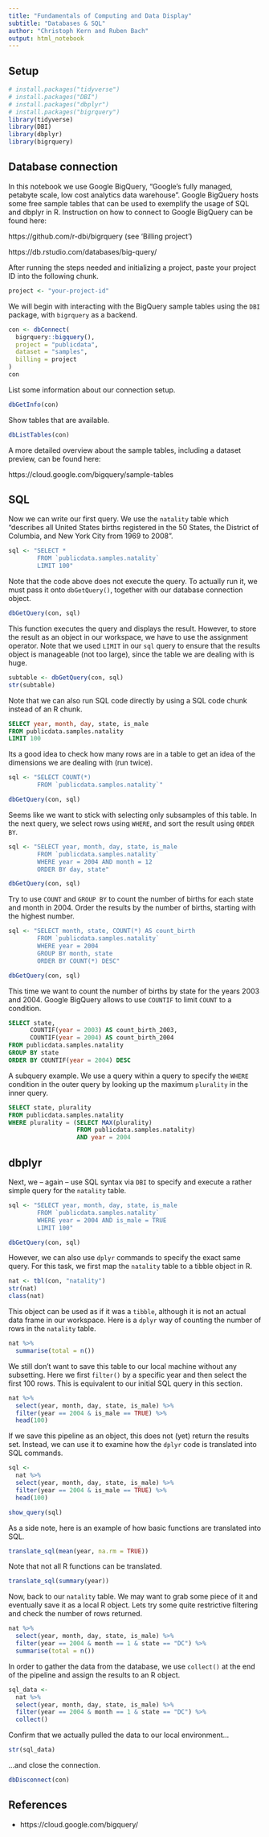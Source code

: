```yaml
---
title: "Fundamentals of Computing and Data Display"
subtitle: "Databases & SQL"
author: "Christoph Kern and Ruben Bach"
output: html_notebook
---
```


## Setup

```r
# install.packages("tidyverse")
# install.packages("DBI")
# install.packages("dbplyr")
# install.packages("bigrquery")
library(tidyverse)
library(DBI)
library(dbplyr)
library(bigrquery)
```

## Database connection

In this notebook we use Google BigQuery, "Google's fully managed, petabyte scale, low cost analytics data warehouse". Google BigQuery hosts some free sample tables that can be used to exemplify the usage of SQL and dbplyr in R. Instruction on how to connect to Google BigQuery can be found here:

https://github.com/r-dbi/bigrquery (see 'Billing project')

https://db.rstudio.com/databases/big-query/

After running the steps needed and initializing a project, paste your project ID into the following chunk.

```r
project <- "your-project-id"
```

We will begin with interacting with the BigQuery sample tables using the `DBI` package, with `bigrquery` as a backend. 

```r
con <- dbConnect(
  bigrquery::bigquery(),
  project = "publicdata",
  dataset = "samples",
  billing = project
)
con 
```

List some information about our connection setup.

```r
dbGetInfo(con)
```

Show tables that are available.

```r
dbListTables(con)
```

A more detailed overview about the sample tables, including a dataset preview, can be found here:

https://cloud.google.com/bigquery/sample-tables

## SQL 

Now we can write our first query. We use the `natality` table which "describes all United States births registered in the 50 States, the District of Columbia, and New York City from 1969 to 2008".

```r
sql <- "SELECT * 
        FROM `publicdata.samples.natality` 
        LIMIT 100"
```

Note that the code above does not execute the query. To actually run it, we must pass it onto `dbGetQuery()`, together with our database connection object.

```r
dbGetQuery(con, sql)
```

This function executes the query and displays the result. However, to store the result as an object in our workspace, we have to use the assignment operator. Note that we used `LIMIT` in our `sql` query to ensure that the results object is manageable (not too large), since the table we are dealing with is huge.

```r
subtable <- dbGetQuery(con, sql)
str(subtable)
```

Note that we can also run SQL code directly by using a SQL code chunk instead of an R chunk.

```sql
SELECT year, month, day, state, is_male
FROM publicdata.samples.natality
LIMIT 100
```

Its a good idea to check how many rows are in a table to get an idea of the dimensions we are dealing with (run twice).

```r
sql <- "SELECT COUNT(*) 
        FROM `publicdata.samples.natality`" 
```

```r
dbGetQuery(con, sql)
```

Seems like we want to stick with selecting only subsamples of this table. In the next query, we select rows using `WHERE`, and sort the result using `ORDER BY`.

```r
sql <- "SELECT year, month, day, state, is_male 
        FROM `publicdata.samples.natality` 
        WHERE year = 2004 AND month = 12
        ORDER BY day, state"
```

```r
dbGetQuery(con, sql)
```

Try to use `COUNT` and `GROUP BY` to count the number of births for each state and month in 2004. Order the results by the number of births, starting with the highest number.

```r
sql <- "SELECT month, state, COUNT(*) AS count_birth
        FROM `publicdata.samples.natality` 
        WHERE year = 2004
        GROUP BY month, state
        ORDER BY COUNT(*) DESC"
```

```r
dbGetQuery(con, sql)
```

This time we want to count the number of births by state for the years 2003 and 2004. Google BigQuery allows to use `COUNTIF` to limit `COUNT` to a condition.

```sql
SELECT state,
      COUNTIF(year = 2003) AS count_birth_2003,
      COUNTIF(year = 2004) AS count_birth_2004
FROM publicdata.samples.natality 
GROUP BY state
ORDER BY COUNTIF(year = 2004) DESC
```

A subquery example. We use a query within a query to specify the `WHERE` condition in the outer query by looking up the maximum `plurality` in the inner query.

```sql
SELECT state, plurality 
FROM publicdata.samples.natality
WHERE plurality = (SELECT MAX(plurality)
                   FROM publicdata.samples.natality) 
                   AND year = 2004
```

## dbplyr

Next, we -- again -- use SQL syntax via `DBI` to specify and execute a rather simple query for the `natality` table.

```r
sql <- "SELECT year, month, day, state, is_male 
        FROM `publicdata.samples.natality` 
        WHERE year = 2004 AND is_male = TRUE
        LIMIT 100"
```

```r
dbGetQuery(con, sql)
```

However, we can also use `dplyr` commands to specify the exact same query. For this task, we first map the `natality` table to a tibble object in R.

```r
nat <- tbl(con, "natality")
str(nat)
class(nat)
```

This object can be used as if it was a `tibble`, although it is not an actual data frame in our workspace. Here is a `dplyr` way of counting the number of rows in the `natality` table.

```r
nat %>% 
  summarise(total = n())
```

We still don't want to save this table to our local machine without any subsetting. Here we first `filter()` by a specific year and then select the first 100 rows. This is equivalent to our initial SQL query in this section.

```r
nat %>%
  select(year, month, day, state, is_male) %>%
  filter(year == 2004 & is_male == TRUE) %>%
  head(100)
```

If we save this pipeline as an object, this does not (yet) return the results set. Instead, we can use it to examine how the `dplyr` code is translated into SQL commands.

```r
sql <- 
  nat %>%
  select(year, month, day, state, is_male) %>%
  filter(year == 2004 & is_male == TRUE) %>%
  head(100)

show_query(sql)
```

As a side note, here is an example of how basic functions are translated into SQL.

```r
translate_sql(mean(year, na.rm = TRUE))
```

Note that not all R functions can be translated.

```r
translate_sql(summary(year))
```

Now, back to our `natality` table. We may want to grab some piece of it and eventually save it as a local R object. Lets try some quite restrictive filtering and check the number of rows returned.

```r
nat %>%
  select(year, month, day, state, is_male) %>%
  filter(year == 2004 & month == 1 & state == "DC") %>%
  summarise(total = n())
```

In order to gather the data from the database, we use `collect()` at the end of the pipeline and assign the results to an R object.

```r
sql_data <-
  nat %>%
  select(year, month, day, state, is_male) %>%
  filter(year == 2004 & month == 1 & state == "DC") %>%
  collect()
```

Confirm that we actually pulled the data to our local environment...

```r
str(sql_data)
```

...and close the connection.

```r
dbDisconnect(con)
```

## References

* https://cloud.google.com/bigquery/